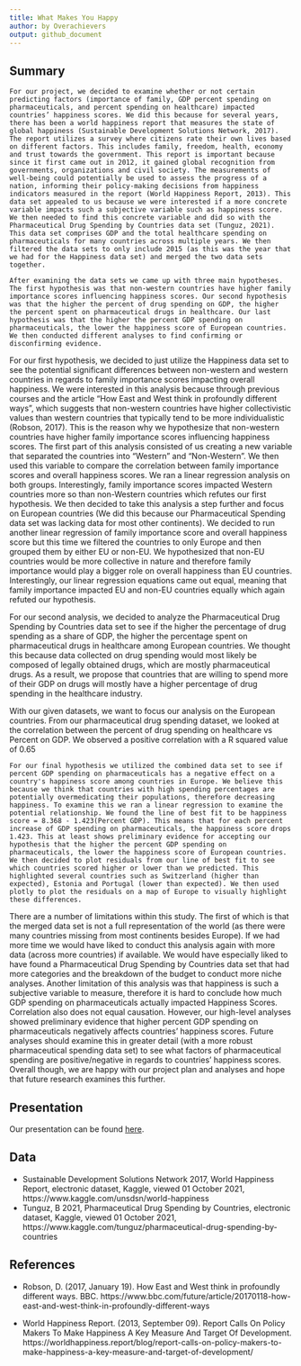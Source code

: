 ```yaml
---
title: What Makes You Happy
author: by Overachievers
output: github_document
---
```


## Summary

	For our project, we decided to examine whether or not certain predicting factors (importance of family, GDP percent spending on pharmaceuticals, and percent spending on healthcare) impacted countries’ happiness scores. We did this because for several years, there has been a world happiness report that measures the state of global happiness (Sustainable Development Solutions Network, 2017). The report utilizes a survey where citizens rate their own lives based on different factors. This includes family, freedom, health, economy and trust towards the government. This report is important because since it first came out in 2012, it gained global recognition from governments, organizations and civil society. The measurements of well-being could potentially be used to assess the progress of a nation, informing their policy-making decisions from happiness indicators measured in the report (World Happiness Report, 2013). This data set appealed to us because we were interested if a more concrete variable impacts such a subjective variable such as happiness score. We then needed to find this concrete variable and did so with the Pharmaceutical Drug Spending by Countries data set (Tunguz, 2021). This data set comprises GDP and the total healthcare spending on pharmaceuticals for many countries across multiple years. We then filtered the data sets to only include 2015 (as this was the year that we had for the Happiness data set) and merged the two data sets together. 

	After examining the data sets we came up with three main hypotheses. The first hypothesis was that non-western countries have higher family importance scores influencing happiness scores. Our second hypothesis was that the higher the percent of drug spending on GDP, the higher the percent spent on pharmaceutical drugs in healthcare. Our last hypothesis was that the higher the percent GDP spending on pharmaceuticals, the lower the happiness score of European countries. We then conducted different analyses to find confirming or disconfirming evidence. 

For our first hypothesis, we decided to just utilize the Happiness data set to see the potential significant differences between non-western and western countries in regards to family importance scores impacting overall happiness. We were interested in this analysis because through previous courses and the article “How East and West think in profoundly different ways”, which suggests that non-western countries have higher collectivistic values than western countries that typically tend to be more individualistic (Robson, 2017). This is the reason why we hypothesize that non-western countries have higher family importance scores influencing happiness scores. The first part of this analysis consisted of us creating a new variable that separated the countries into “Western” and “Non-Western”. We then used this variable to compare the correlation between family importance scores and overall happiness scores. We ran a linear regression analysis on both groups. Interestingly, family importance scores impacted Western countries more so than non-Western countries which refutes our first hypothesis. We then decided to take this analysis a step further and focus on European countries (We did this because our Pharmaceutical Spending data set was lacking data for most other continents). We decided to run another linear regression of family importance score and overall happiness score but this time we filtered the countries to only Europe and then grouped them by either EU or non-EU. We hypothesized that non-EU countries would be more collective in nature and therefore family importance would play a bigger role on overall happiness than EU countries. Interestingly, our linear regression equations came out equal, meaning that family importance impacted EU and non-EU countries equally which again refuted our hypothesis. 

For our second analysis, we decided to analyze the Pharmaceutical Drug Spending by Countries data set to see if  the higher the percentage of drug spending as a share of GDP, the higher the percentage spent on pharmaceutical drugs in healthcare among European countries. We thought this because data collected on drug spending would most likely be composed of legally obtained drugs, which are mostly pharmaceutical drugs. As a result, we propose that countries that are willing to spend more of their GDP on drugs will mostly have a higher percentage of drug spending in the healthcare industry. 

With our given datasets, we want to focus our analysis on the European countries. From our pharmaceutical drug spending dataset, we looked at the correlation between the percent of drug spending on healthcare vs Percent on GDP. We observed a positive correlation with a R squared value of 0.65

	For our final hypothesis we utilized the combined data set to see if percent GDP spending on pharmaceuticals has a negative effect on a country's happiness score among countries in Europe. We believe this because we think that countries with high spending percentages are potentially overmedicating their populations, therefore decreasing happiness. To examine this we ran a linear regression to examine the potential relationship. We found the line of best fit to be happiness score = 8.368 - 1.423(Percent GDP). This means that for each percent increase of GDP spending on pharmaceuticals, the happiness score drops 1.423. This at least shows preliminary evidence for accepting our hypothesis that the higher the percent GDP spending on pharmaceuticals, the lower the happiness score of European countries. We then decided to plot residuals from our line of best fit to see which countries scored higher or lower than we predicted. This highlighted several countries such as Switzerland (higher than expected), Estonia and Portugal (lower than expected). We then used plotly to plot the residuals on a map of Europe to visually highlight these differences. 
There are a number of limitations within this study. The first of which is that the merged data set is not a full representation of the world (as there were many countries missing from most continents besides Europe). If we had more time we would have liked to conduct this analysis again with more data (across more countries) if available. We would have especially liked to have found a Pharmaceutical Drug Spending by Countries data set that had more categories and the breakdown of the budget to conduct more niche analyses. Another limitation of this analysis was that happiness is such a subjective variable to measure, therefore it is hard to conclude how much GDP spending on pharmaceuticals actually impacted Happiness Scores. Correlation also does not equal causation. However, our high-level analyses showed preliminary evidence that higher percent GDP spending on pharmaceuticals negatively affects countries’ happiness scores. Future analyses should examine this in greater detail (with a more robust pharmaceutical spending data set) to see what factors of pharmaceutical spending are positive/negative in regards to countries’ happiness scores. Overall though, we are happy with our project plan and analyses and hope that future research examines this further. 



## Presentation

Our presentation can be found [here](presentation/presentation.html).

## Data

* Sustainable Development Solutions Network 2017, World Happiness Report, electronic dataset, Kaggle, viewed 01 October 2021, https://www.kaggle.com/unsdsn/world-happiness
* Tunguz, B 2021, Pharmaceutical Drug Spending by Countries, electronic dataset, Kaggle, viewed 01 October 2021, https://www.kaggle.com/tunguz/pharmaceutical-drug-spending-by-countries

## References

* Robson, D. (2017, January 19). How East and West think in profoundly different ways. BBC. https://www.bbc.com/future/article/20170118-how-east-and-west-think-in-profoundly-different-ways

* World Happiness Report. (2013, September 09). Report Calls On Policy Makers To Make Happiness A Key Measure And Target Of Development. https://worldhappiness.report/blog/report-calls-on-policy-makers-to-make-happiness-a-key-measure-and-target-of-development/

